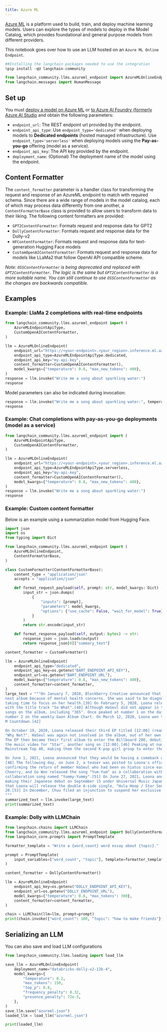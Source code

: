 ```yaml
---
title: Azure ML
---
```


[Azure ML](https://azure.microsoft.com/en-us/products/machine-learning/) is a platform used to build, train, and deploy machine learning models. Users can explore the types of models to deploy in the Model Catalog, which provides foundational and general purpose models from different providers.

This notebook goes over how to use an LLM hosted on an `Azure ML Online Endpoint`.

```python
##Installing the langchain packages needed to use the integration
%pip install -qU langchain-community
```

```python
from langchain_community.llms.azureml_endpoint import AzureMLOnlineEndpoint
from langchain.messages import HumanMessage
```

## Set up

You must [deploy a model on Azure ML](https://learn.microsoft.com/en-us/azure/machine-learning/how-to-use-foundation-models?view=azureml-api-2#deploying-foundation-models-to-endpoints-for-inferencing) or [to Azure AI Foundry (formerly Azure AI Studio](https://learn.microsoft.com/en-us/azure/ai-studio/how-to/deploy-models-open) and obtain the following parameters:

* `endpoint_url`: The REST endpoint url provided by the endpoint.
* `endpoint_api_type`: Use `endpoint_type='dedicated'` when deploying models to **Dedicated endpoints** (hosted managed infrastructure). Use `endpoint_type='serverless'` when deploying models using the **Pay-as-you-go** offering (model as a service).
* `endpoint_api_key`: The API key provided by the endpoint.
* `deployment_name`: (Optional) The deployment name of the model using the endpoint.

## Content Formatter

The `content_formatter` parameter is a handler class for transforming the request and response of an AzureML endpoint to match with required schema. Since there are a wide range of models in the model catalog, each of which may process data differently from one another, a `ContentFormatterBase` class is provided to allow users to transform data to their liking. The following content formatters are provided:

* `GPT2ContentFormatter`: Formats request and response data for GPT2
* `DollyContentFormatter`: Formats request and response data for the Dolly-v2
* `HFContentFormatter`: Formats request and response data for text-generation Hugging Face models
* `CustomOpenAIContentFormatter`: Formats request and response data for models like LLaMa2 that follow OpenAI API compatible scheme.

*Note: `OSSContentFormatter` is being deprecated and replaced with `GPT2ContentFormatter`. The logic is the same but `GPT2ContentFormatter` is a more suitable name. You can still continue to use `OSSContentFormatter` as the changes are backwards compatible.*

## Examples

### Example: LlaMa 2 completions with real-time endpoints

```python
from langchain_community.llms.azureml_endpoint import (
    AzureMLEndpointApiType,
    CustomOpenAIContentFormatter,
)

llm = AzureMLOnlineEndpoint(
    endpoint_url="https://<your-endpoint>.<your_region>.inference.ml.azure.com/score",
    endpoint_api_type=AzureMLEndpointApiType.dedicated,
    endpoint_api_key="my-api-key",
    content_formatter=CustomOpenAIContentFormatter(),
    model_kwargs={"temperature": 0.8, "max_new_tokens": 400},
)
response = llm.invoke("Write me a song about sparkling water:")
response
```

Model parameters can also be indicated during invocation:

```python
response = llm.invoke("Write me a song about sparkling water:", temperature=0.5)
response
```

### Example: Chat completions with pay-as-you-go deployments (model as a service)

```python
from langchain_community.llms.azureml_endpoint import (
    AzureMLEndpointApiType,
    CustomOpenAIContentFormatter,
)

llm = AzureMLOnlineEndpoint(
    endpoint_url="https://<your-endpoint>.<your_region>.inference.ml.azure.com/v1/completions",
    endpoint_api_type=AzureMLEndpointApiType.serverless,
    endpoint_api_key="my-api-key",
    content_formatter=CustomOpenAIContentFormatter(),
    model_kwargs={"temperature": 0.8, "max_new_tokens": 400},
)
response = llm.invoke("Write me a song about sparkling water:")
response
```

### Example: Custom content formatter

Below is an example using a summarization model from Hugging Face.

```python
import json
import os
from typing import Dict

from langchain_community.llms.azureml_endpoint import (
    AzureMLOnlineEndpoint,
    ContentFormatterBase,
)

class CustomFormatter(ContentFormatterBase):
    content_type = "application/json"
    accepts = "application/json"

    def format_request_payload(self, prompt: str, model_kwargs: Dict) -> bytes:
        input_str = json.dumps(
            {
                "inputs": [prompt],
                "parameters": model_kwargs,
                "options": {"use_cache": False, "wait_for_model": True},
            }
        )
        return str.encode(input_str)

    def format_response_payload(self, output: bytes) -> str:
        response_json = json.loads(output)
        return response_json[0]["summary_text"]

content_formatter = CustomFormatter()

llm = AzureMLOnlineEndpoint(
    endpoint_api_type="dedicated",
    endpoint_api_key=os.getenv("BART_ENDPOINT_API_KEY"),
    endpoint_url=os.getenv("BART_ENDPOINT_URL"),
    model_kwargs={"temperature": 0.8, "max_new_tokens": 400},
    content_formatter=content_formatter,
)
large_text = """On January 7, 2020, Blockberry Creative announced that HaSeul would not participate in the promotion for Loona's
next album because of mental health concerns. She was said to be diagnosed with "intermittent anxiety symptoms" and would be
taking time to focus on her health.[39] On February 5, 2020, Loona released their second EP titled [#] (read as hash), along
with the title track "So What".[40] Although HaSeul did not appear in the title track, her vocals are featured on three other
songs on the album, including "365". Once peaked at number 1 on the daily Gaon Retail Album Chart,[41] the EP then debuted at
number 2 on the weekly Gaon Album Chart. On March 12, 2020, Loona won their first music show trophy with "So What" on Mnet's
M Countdown.[42]

On October 19, 2020, Loona released their third EP titled [12:00] (read as midnight),[43] accompanied by its first single
"Why Not?". HaSeul was again not involved in the album, out of her own decision to focus on the recovery of her health.[44]
The EP then became their first album to enter the Billboard 200, debuting at number 112.[45] On November 18, Loona released
the music video for "Star", another song on [12:00].[46] Peaking at number 40, "Star" is Loona's first entry on the Billboard
Mainstream Top 40, making them the second K-pop girl group to enter the chart.[47]

On June 1, 2021, Loona announced that they would be having a comeback on June 28, with their fourth EP, [&] (read as and).
[48] The following day, on June 2, a teaser was posted to Loona's official social media accounts showing twelve sets of eyes,
confirming the return of member HaSeul who had been on hiatus since early 2020.[49] On June 12, group members YeoJin, Kim Lip,
Choerry, and Go Won released the song "Yum-Yum" as a collaboration with Cocomong.[50] On September 8, they released another
collaboration song named "Yummy-Yummy".[51] On June 27, 2021, Loona announced at the end of their special clip that they are
making their Japanese debut on September 15 under Universal Music Japan sublabel EMI Records.[52] On August 27, it was announced
that Loona will release the double A-side single, "Hula Hoop / Star Seed" on September 15, with a physical CD release on October
20.[53] In December, Chuu filed an injunction to suspend her exclusive contract with Blockberry Creative.[54][55]
"""
summarized_text = llm.invoke(large_text)
print(summarized_text)
```

### Example: Dolly with LLMChain

```python
from langchain.chains import LLMChain
from langchain_community.llms.azureml_endpoint import DollyContentFormatter
from langchain_core.prompts import PromptTemplate

formatter_template = "Write a {word_count} word essay about {topic}."

prompt = PromptTemplate(
    input_variables=["word_count", "topic"], template=formatter_template
)

content_formatter = DollyContentFormatter()

llm = AzureMLOnlineEndpoint(
    endpoint_api_key=os.getenv("DOLLY_ENDPOINT_API_KEY"),
    endpoint_url=os.getenv("DOLLY_ENDPOINT_URL"),
    model_kwargs={"temperature": 0.8, "max_tokens": 300},
    content_formatter=content_formatter,
)

chain = LLMChain(llm=llm, prompt=prompt)
print(chain.invoke({"word_count": 100, "topic": "how to make friends"}))
```

## Serializing an LLM

You can also save and load LLM configurations

```python
from langchain_community.llms.loading import load_llm

save_llm = AzureMLOnlineEndpoint(
    deployment_name="databricks-dolly-v2-12b-4",
    model_kwargs={
        "temperature": 0.2,
        "max_tokens": 150,
        "top_p": 0.8,
        "frequency_penalty": 0.32,
        "presence_penalty": 72e-3,
    },
)
save_llm.save("azureml.json")
loaded_llm = load_llm("azureml.json")

print(loaded_llm)
```
